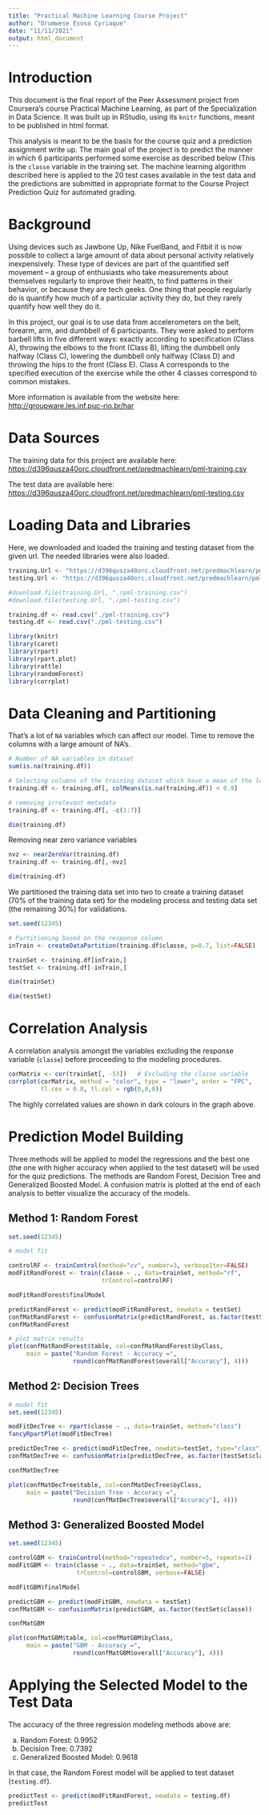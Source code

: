 ```yaml
---
title: "Practical Machine Learning Course Project"
author: "Orumwese Esosa Cyriaque"
date: "11/11/2021"
output: html_document
---
```


# Introduction
This document is the final report of the Peer Assessment project from Coursera’s course Practical Machine Learning, as part of the Specialization in Data Science. It was built up in RStudio, using its `knitr` functions, meant to be published in html format.

This analysis is meant to be the basis for the course quiz and a prediction assignment write up. The main goal of the project is to predict the manner in which 6 participants performed some exercise as described below (This is the `classe` variable in the training set. The machine learning algorithm described here is applied to the 20 test cases available in the test data and the predictions are submitted in appropriate format to the Course Project Prediction Quiz for automated grading.


# Background
Using devices such as Jawbone Up, Nike FuelBand, and Fitbit it is now possible to collect a large amount of data about personal activity relatively inexpensively. These type of devices are part of the quantified self movement – a group of enthusiasts who take measurements about themselves regularly to improve their health, to find patterns in their behavior, or because they are tech geeks. One thing that people regularly do is quantify how much of a particular activity they do, but they rarely quantify how well they do it. 

In this project, our goal is to use data from accelerometers on the belt, forearm, arm, and dumbbell of 6 participants. They were asked to perform barbell lifts in five different ways: exactly according to specification (Class A), throwing the elbows to the front (Class B), lifting the dumbbell only halfway (Class C), lowering the dumbbell only halfway (Class D) and throwing the hips to the front (Class E). Class A corresponds to the specified execution of the exercise while the other 4 classes correspond to common mistakes.

More information is available from the website here: [http://groupware.les.inf.puc-rio.br/har](http://web.archive.org/web/20161224072740/http:/groupware.les.inf.puc-rio.br/har)


# Data Sources
The training data for this project are available here:
[https://d396qusza40orc.cloudfront.net/predmachlearn/pml-training.csv](https://d396qusza40orc.cloudfront.net/predmachlearn/pml-training.csv)

The test data are available here:
[https://d396qusza40orc.cloudfront.net/predmachlearn/pml-testing.csv](https://d396qusza40orc.cloudfront.net/predmachlearn/pml-testing.csv)


# Loading Data and Libraries
Here, we downloaded and loaded the training and testing dataset from the given url. The needed libraries were also loaded.

```r
training.Url <- "https://d396qusza40orc.cloudfront.net/predmachlearn/pml-training.csv"
testing.Url <- "https://d396qusza40orc.cloudfront.net/predmachlearn/pml-testing.csv"

#download.file(training.Url, "./pml-training.csv")
#download.file(testing.Url, "./pml-testing.csv")

training.df <- read.csv("./pml-training.csv")
testing.df <- read.csv("./pml-testing.csv")
```

```r
library(knitr)
library(caret)
library(rpart)
library(rpart.plot)
library(rattle)
library(randomForest)
library(corrplot)
```


# Data Cleaning and Partitioning
That's a lot of `NA` variables which can affect our model. Time to remove the columns with a large amount of NA's.

```r
# Number of NA variables in dataset
sum(is.na(training.df))
```
```r

# Selecting columns of the training dataset which have a mean of the logical response of is.na() to be less than 0.9
training.df <- training.df[, colMeans(is.na(training.df)) < 0.9]

# removing irrelevant metadata
training.df <- training.df[, -c(1:7)]

dim(training.df)
```

Removing near zero variance variables
```r
nvz <- nearZeroVar(training.df)
training.df <- training.df[,-nvz]

dim(training.df)
```

We partitioned the training data set into two to create a training dataset (70% of the training data set) for the modeling process and testing data set (the remaining 30%) for validations.
```r
set.seed(12345)

# Partitioning based on the response column
inTrain <- createDataPartition(training.df$classe, p=0.7, list=FALSE)

trainSet <- training.df[inTrain,]
testSet <- training.df[-inTrain,]

dim(trainSet)
```

```r
dim(testSet)
```


# Correlation Analysis
A correlation analysis amongst the variables excluding the response variable (`classe`) before proceeding to the modeling procedures.

```r
corMatrix <- cor(trainSet[, -53])   # Excluding the classe variable
corrplot(corMatrix, method = "color", type = "lower", order = "FPC",
         tl.cex = 0.8, tl.col = rgb(0,0,0))
```

The highly correlated values are shown in dark colours in the graph above.


# Prediction Model Building
Three methods will be applied to model the regressions and the best one (the one with higher accuracy when applied to the test dataset) will be used for the quiz predictions. The methods are Random Forest, Decision Tree and Generalized Boosted Model. A confusion matrix is plotted at the end of each analysis to better visualize the accuracy of the models.

## Method 1: Random Forest
```r
set.seed(12345)

# model fit

controlRF <- trainControl(method="cv", number=3, verboseIter=FALSE)
modFitRandForest <- train(classe ~ ., data=trainSet, method="rf",
                          trControl=controlRF)

modFitRandForest$finalModel
```

```r
predictRandForest <- predict(modFitRandForest, newdata = testSet)
confMatRandForest <- confusionMatrix(predictRandForest, as.factor(testSet$classe))
confMatRandForest
```

```r
# plot matrix results
plot(confMatRandForest$table, col=confMatRandForest$byClass,
     main = paste("Random Forest - Accuracy =",
                  round(confMatRandForest$overall["Accuracy"], 4)))
```

## Method 2: Decision Trees
```r
# model fit
set.seed(12345)

modFitDecTree <- rpart(classe ~ ., data=trainSet, method="class")
fancyRpartPlot(modFitDecTree)
```

```r
predictDecTree <- predict(modFitDecTree, newdata=testSet, type="class")
confMatDecTree <- confusionMatrix(predictDecTree, as.factor(testSet$classe))

confMatDecTree
```

```r
plot(confMatDecTree$table, col=confMatDecTree$byClass,
     main = paste("Decision Tree - Accuracy =",
                  round(confMatDecTree$overall["Accuracy"], 4)))
```

## Method 3: Generalized Boosted Model
```r
set.seed(12345)

controlGBM <- trainControl(method="repeatedcv", number=5, repeats=1)
modFitGBM <- train(classe ~ ., data=trainSet, method="gbm",
                   trControl=controlGBM, verbose=FALSE)

modFitGBM$finalModel
```

```r
predictGBM <- predict(modFitGBM, newdata = testSet)
confMatGBM <- confusionMatrix(predictGBM, as.factor(testSet$classe))

confMatGBM
```

```r
plot(confMatGBM$table, col=confMatGBM$byClass,
     main = paste("GBM - Accuracy =",
                  round(confMatGBM$overall["Accuracy"], 4)))
```


# Applying the Selected Model to the Test Data
The accuracy of the three regression modeling methods above are:

a. Random Forest: 0.9952
b. Decision Tree: 0.7392
c. Generalized Boosted Model: 0.9618

In that case, the Random Forest model will be applied to test dataset (`testing.df`).
```r
predictTest <- predict(modFitRandForest, newdata = testing.df)
predictTest
```



